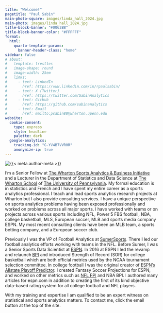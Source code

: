 ```yaml
---
title: "Welcome!"
pagetitle: "Paul Sabin"
main-photo-square: images/linda_hall_2024.jpg
main-photo: images/linda_hall_2024.jpg
title-block-banner: "#0062B8"
title-block-banner-color: "#FFFFFF"
format:
  html:
    quarto-template-params:
      banner-header-class: "home"
sidebar: false
# about: 
#   template: trestles
#   image-shape: round
#   image-width: 25em
#   links:
#     - text: LinkedIn
#       href: https://www.linkedin.com/in/rpaulsabin/
#     - text: X (Twitter)
#       href: https://twitter.com/SabinAnalytics
#     - text: GitHub
#       href: https://github.com/sabinanalytics
#     - text: Email
#       href: mailto:psabin88@wharton.upenn.edu
website:
  cookie-consent:
    type: express
    style: headline
    palette: dark
  google-analytics:
    tracking-id: "G-YV4B7VVR0R"
    anonymize-ip: true
---
```


::: grid
::: {.g-col-12 .g-col-sm-4}
```{=html}
<div class="grid" style="--bs-columns: 5; row-gap: 0;">
  <div class="g-col-1 g-col-sm-0"></div>
  <div class="g-col-3 g-col-sm-5">
    <picture>
      <source media="(max-width: 576px)" srcset="{{< meta main-photo-square >}}">
      <source media="(min-width: 576px)" srcset="{{< meta main-photo >}}">
      <img class="img-fluid" src="{{< meta main-photo >}}" alt="{{< meta author-meta >}}">
    </picture>
  </div>
  <div class="g-col-1 g-col-sm-0"></div>
</div>
```
:::

::: {.g-col-12 .g-col-sm-8}
I'm a Senior Fellow at [The Wharton Sports Analytics & Business Initiative](https://wsb.wharton.upenn.edu/) and a Lecturer in the Department of Statistics and Data Science at [The Wharton School](https://www.wharton.upenn.edu/) of [The University of Pennsylvania](https://www.upenn.edu/). My formal education is in statistics and French and I have spent my entire career as a sports analytics professional. I teach and lead sports analytics research projects at Wharton but I also provide consulting services. I have a unique perspective on sports analytics problems having been exposed professionally and worked on problems across all major sports. I have worked with teams or on projects across various sports including NFL, Power 5 FBS football, NBA, college basketball,  MLS, European soccer,  MLB and sports media company ESPN.  My most recent consulting clients have been an MLB team, a sports betting company, and a European soccer club.

Previously I was the VP of Football Analytics at [SumerSports](sumersports.com). There I led our football analytics efforts working with teams in the NFL. Before Sumer, I was a Senior Sports Data Scientist at [ESPN](https://www.espn.com/analytics/). In 2016 at ESPN I led the revamp and relaunch [BPI](espn.com/bpi) and introduced Strength of Record (SOR) for college basketball which are both official metrics used by the NCAA tournament selection committee. In college football I was the original creator of [ESPN’s Allstate Playoff Predictor](https://www.espn.com/espn/feature/story/_/page/cfbplayoffpredictor/cfb-playoff-predictor). I created Fantasy Soccer Projections for ESPN, and worked on other metrics such as  [NFL FPI](https://www.espn.com/nfl/fpi) and NBA BPI. I authored many articles for espn.com in addition to creating the first of its kind objective data-based rating system for all college football and NFL players.

With my training and expertise I am qualified to be an expert witness on statistical and sports analytics matters. To contact me, click the email button at the top of the site.

:::
:::
